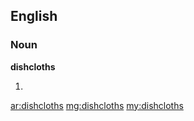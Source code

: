 ==English==

===Noun===
'''dishcloths'''

# {{plural of|[[dishcloth]]}}

[[ar:dishcloths]]
[[mg:dishcloths]]
[[my:dishcloths]]